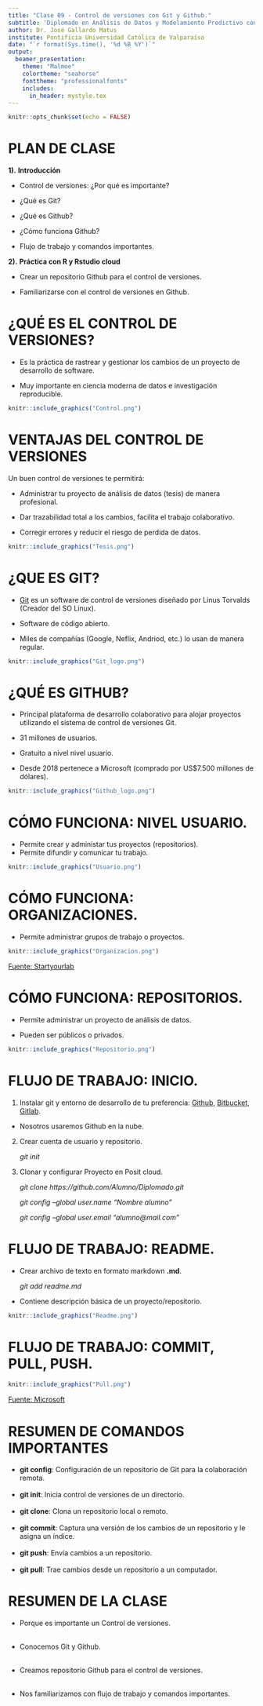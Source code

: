 ```yaml
---
title: "Clase 09 - Control de versiones con Git y Github."
subtitle: 'Diplomado en Análisis de Datos y Modelamiento Predictivo con Aprendizaje Automático para la Acuicultura.'
author: Dr. José Gallardo Matus
institute: Pontificia Universidad Católica de Valparaíso 
date: "`r format(Sys.time(), '%d %B %Y')`"
output: 
  beamer_presentation:
    theme: "Malmoe"
    colortheme: "seahorse"
    fonttheme: "professionalfonts"
    includes:
      in_header: mystyle.tex
---
```


```r
knitr::opts_chunk$set(echo = FALSE)
```

# PLAN DE CLASE

**1).** **Introducción**

- Control de versiones: ¿Por qué es importante?

- ¿Qué es Git?

- ¿Qué es Github?

- ¿Cómo funciona Github?

- Flujo de trabajo y comandos importantes.

**2).** **Práctica con R y Rstudio cloud**

- Crear un repositorio Github para el control de versiones.

- Familiarizarse con el control de versiones en Github.


# ¿QUÉ ES EL CONTROL DE VERSIONES?

- Es la práctica de rastrear y gestionar los cambios de un proyecto de desarrollo de software.

- Muy importante en ciencia moderna de datos e investigación reproducible.

```r
knitr::include_graphics("Control.png")
```

# VENTAJAS DEL CONTROL DE VERSIONES

Un buen control de versiones te permitirá:

- Administrar tu proyecto de análisis de datos (tesis) de manera profesional.  

- Dar trazabilidad total a los cambios, facilita el trabajo colaborativo. 

- Corregir errores y reducir el riesgo de perdida de datos.

```r
knitr::include_graphics("Tesis.png")
```

# ¿QUE ES GIT?

- [Git](http://git-scm.com/) es un software de control de versiones diseñado por Linus Torvalds (Creador del SO Linux).

- Software de código abierto.

- Miles de compañías (Google, Neflix, Andriod, etc.) lo usan de manera regular.

```r
knitr::include_graphics("Git_logo.png")
```

# **¿QUÉ ES GITHUB?**

- Principal plataforma de desarrollo colaborativo para alojar proyectos utilizando el sistema de control de versiones Git.

- 31 millones de usuarios.

- Gratuito a nivel nivel usuario.

- Desde 2018 pertenece a Microsoft (comprado por US$7.500 millones de dólares).

```r
knitr::include_graphics("Github_logo.png")
```

# CÓMO FUNCIONA: NIVEL USUARIO.

- Permite crear y administar tus proyectos (repositorios).  
- Permite difundir y comunicar tu trabajo.  

```r
knitr::include_graphics("Usuario.png")
```

# CÓMO FUNCIONA: ORGANIZACIONES.

- Permite administrar grupos de trabajo o proyectos.

```r
knitr::include_graphics("Organizacion.png")
```

[Fuente: Startyourlab](ttps://www.startyourlab.com/docs/github-organizations/)

# CÓMO FUNCIONA: REPOSITORIOS.

- Permite administrar un proyecto de análisis de datos.
 
- Pueden ser públicos o privados.  

```r
knitr::include_graphics("Repositorio.png")
```

# FLUJO DE TRABAJO: INICIO.

1. Instalar git y entorno de desarrollo de tu preferencia: [Github](https://github.com/), [Bitbucket](https://bitbucket.org/), [Gitlab](https://about.gitlab.com/).

- Nosotros usaremos Github en la nube.

2. Crear cuenta de usuario y repositorio.

    *git init* 
  
    
3. Clonar y configurar Proyecto en Posit cloud.

    *git clone https://github.com/Alumno/Diplomado.git*
    
    *git config --global user.name "Nombre alumno"*
    
    *git config --global user.email "alumno@mail.com"*
  
    
# FLUJO DE TRABAJO: README.

- Crear archivo de texto en formato markdown **.md**.   
  
    *git add readme.md*
  
- Contiene descripción básica de un proyecto/repositorio.  

```r
knitr::include_graphics("Readme.png")
```


# FLUJO DE TRABAJO: COMMIT, PULL, PUSH.

```r
knitr::include_graphics("Pull.png")
```

[Fuente: Microsoft](https://docs.microsoft.com/en-us/devops/develop/git/set-up-a-git-repository)

# RESUMEN DE COMANDOS IMPORTANTES

- **git config**: Configuración de un repositorio de Git para la colaboración remota. \
&nbsp;  
- **git init**: Inicia control de versiones de un directorio.\
&nbsp;  
- **git clone**: Clona un repositorio local o remoto.\
&nbsp;  
- **git commit**: Captura una versión de los cambios de un repositorio y le asigna un índice. \
&nbsp;  
- **git push**: Envía cambios a un repositorio.\
&nbsp;  
- **git pull**: Trae cambios desde un repositorio a un computador.



# RESUMEN DE LA CLASE

- Porque es importante un Control de versiones.\
&nbsp;  

- Conocemos Git y Github.\
&nbsp;  

- Creamos repositorio Github para el control de versiones.\
&nbsp;  

- Nos familiarizamos con flujo de trabajo y comandos importantes.


